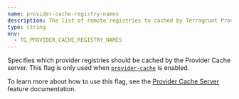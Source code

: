 ```yaml
---
name: provider-cache-registry-names
description: The list of remote registries to cached by Terragrunt Provider Cache server. By default, 'registry.terraform.io', 'registry.opentofu.org'.
type: string
env:
  - TG_PROVIDER_CACHE_REGISTRY_NAMES
---
```


Specifies which provider registries should be cached by the Provider Cache server. This flag is only used when [`provider-cache`](#provider-cache) is enabled.

To learn more about how to use this flag, see the [Provider Cache Server](/docs/features/provider-cache-server) feature documentation.
